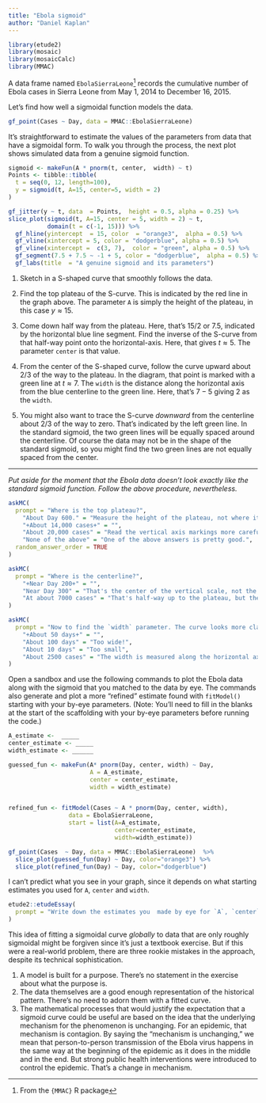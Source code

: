 ```yaml
---
title: "Ebola sigmoid"
author: "Daniel Kaplan"
---
```


```r
library(etude2)
library(mosaic)
library(mosaicCalc)
library(MMAC)
```

A data frame named `EbolaSierraLeone`^[From the `{MMAC}` R package] records the cumulative number of Ebola cases in  Sierra Leone from May 1, 2014 to December 16, 2015.

Let's find how well a sigmoidal function models the data.


```r
gf_point(Cases ~ Day, data = MMAC::EbolaSierraLeone)
```

It's straightforward to estimate the values of the parameters from data that have a sigmoidal form. To walk you through the process, the next plot shows simulated data from a genuine sigmoid function.

```r
sigmoid <- makeFun(A * pnorm(t, center,  width) ~ t)
Points <- tibble::tibble(
  t = seq(0, 12, length=100),
  y = sigmoid(t, A=15, center=5, width = 2)
)

gf_jitter(y ~ t, data  = Points,  height = 0.5, alpha = 0.25) %>%
slice_plot(sigmoid(t, A=15, center = 5, width = 2) ~ t,
           domain(t = c(-1, 15))) %>%
  gf_hline(yintercept  = 15, color  = "orange3",  alpha = 0.5) %>%
  gf_vline(xintercept = 5, color = "dodgerblue", alpha = 0.5) %>%
  gf_vline(xintercept =  c(3, 7),  color = "green", alpha = 0.5) %>%
  gf_segment(7.5 + 7.5 ~ -1 + 5, color = "dodgerblue",  alpha = 0.5) %>%
  gf_labs(title  = "A genuine sigmoid and its parameters")
```

1. Sketch in a S-shaped curve that smoothly follows the data.

2. Find the top plateau of the S-curve. This is indicated by the red line in the graph above. The parameter `A` is simply the height of the plateau, in this case $y \approx 15$.

3. Come down half way from the  plateau. Here, that's 15/2 or 7.5, indicated by the horizontal blue line segment.  Find the inverse of the S-curve from that half-way point onto the horizontal-axis. Here, that gives $t \approx 5$. The  parameter `center` is that value.

4. From the center of the S-shaped curve, follow the curve upward about 2/3 of the way to the  plateau. In the diagram, that point is marked with a green line at $t \approx 7$. The `width` is the distance along the horizontal axis from the blue centerline to the green line. Here, that's $7 - 5$ giving 2 as the `width`.

5. You might also want  to trace the S-curve *downward* from the centerline about 2/3 of the way to zero. That's indicated by the  left green line.  In the standard sigmoid, the two green lines will be equally spaced around the centerline. Of course the data may not be in the shape of the standard sigmoid, so you might find the two green lines are not equally spaced from the center.

-------

*Put aside for the moment that the Ebola data doesn't look exactly like the standard sigmoid function. Follow the above procedure, nevertheless.*

```r
askMC(
  prompt = "Where is the top plateau?",
    "About Day 600." = "Measure the height of the plateau, not where it starts horizontally.",
    "+About 14,000 cases+" = "",
    "About 20,000 cases" = "Read the vertical axis markings more carefully.",
    "None of the above" = "One of the above answers is pretty good.",
  random_answer_order = TRUE
)
```

```r
askMC(
  prompt = "Where is the centerline?",
    "+Near Day 200+" = "",
    "Near Day 300" = "That's the center of the vertical scale, not the day at which the curve reaches half-way to the eventual plateau.",
    "At about 7000 cases" = "That's half-way up to the plateau, but the answer you  want is the day at which the curve reaches that point."
)
```

```r
askMC(
  prompt = "Now to find the `width` parameter. The curve looks more classically sigmoidal to the left of the centerline than to the right, so follow the curve *downward* as in Step 4 of the algorithm to find the parameters. What's a good estimate for `width`?",
    "+About 50 days+" = "",
    "About 100 days" = "Too wide!",
    "About 10 days" = "Too small",
    "About 2500 cases" = "The width is measured along the horizontal axis, not the vertical"
)
```

Open a sandbox and use the following commands to plot the Ebola data along with the sigmoid that you matched to the data by eye. The commands also generate and plot a more "refined" estimate found with `fitModel()` starting with  your by-eye parameters. (Note: You'll need to fill in the blanks at the start of the scaffolding with your by-eye parameters before running the code.)


::: {.scaffolding}
```r
A_estimate <-  _____
center_estimate <- _____
width_estimate <- ______

guessed_fun <- makeFun(A* pnorm(Day, center, width) ~ Day,
                       A = A_estimate,
                       center = center_estimate,
                       width = width_estimate)


refined_fun <- fitModel(Cases ~ A * pnorm(Day, center, width),
                 data = EbolaSierraLeone,
                 start = list(A=A_estimate, 
                              center=center_estimate,
                              width=width_estimate))

gf_point(Cases  ~ Day, data = MMAC::EbolaSierraLeone)  %>%
  slice_plot(guessed_fun(Day) ~ Day, color="orange3") %>%
  slice_plot(refined_fun(Day) ~ Day, color="dodgerblue")
```
:::


I can't predict what you see in your graph, since it depends on what starting estimates you used for `A`, `center` and `width`.

```r
etude2::etudeEssay(
  prompt = "Write down the estimates you  made by eye for `A`, `center` and `width`. Then  explain in words any major systematic deviations of the 'refined' model from the data."
)
```

This idea of fitting a sigmoidal curve *globally* to data that are only roughly sigmoidal might be forgiven since it's just a textbook exercise. But if this were a real-world problem, there are three rookie mistakes in the approach, despite its technical sophistication.

1. A model is built for a  purpose. There's no statement in  the exercise about  what the purpose is.
2. The data themselves are a  good enough representation  of the historical pattern. There's no need to adorn  them with a fitted  curve.
3. The mathematical processes that would justify the expectation  that a sigmoid curve could be useful are based on the idea that the  underlying mechanism for the phenomenon is unchanging. For an epidemic, that mechanism is contagion. By saying the "mechanism is unchanging," we mean that person-to-person transmission of the Ebola virus happens in the same way at the beginning of the epidemic as it does in the middle and in  the end. But strong public health interventions were introduced to control the epidemic. That's a change in  mechanism.

